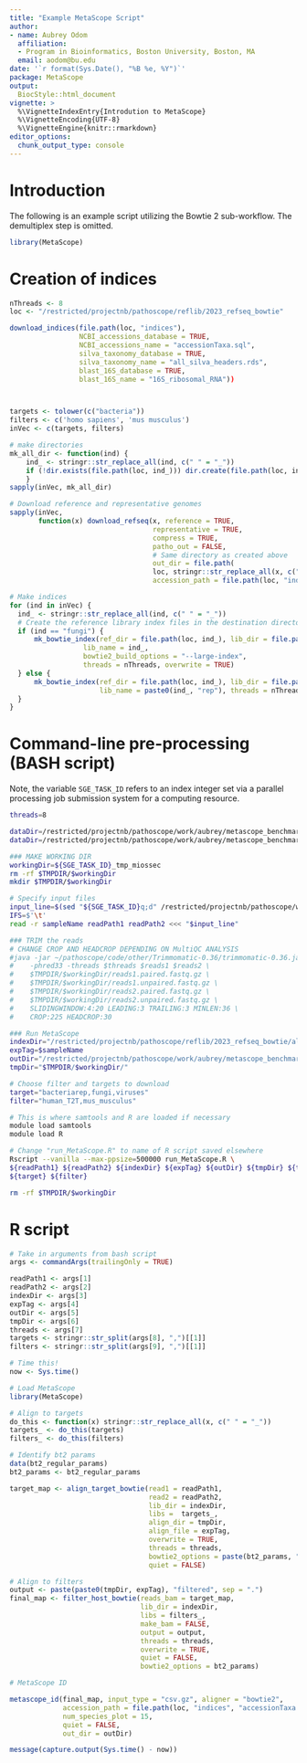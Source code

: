 ```yaml
---
title: "Example MetaScope Script"
author: 
- name: Aubrey Odom
  affiliation: 
  - Program in Bioinformatics, Boston University, Boston, MA
  email: aodom@bu.edu
date: '`r format(Sys.Date(), "%B %e, %Y")`'
package: MetaScope
output: 
  BiocStyle::html_document
vignette: >
  %\VignetteIndexEntry{Introdution to MetaScope}
  %\VignetteEncoding{UTF-8}
  %\VignetteEngine{knitr::rmarkdown}
editor_options: 
  chunk_output_type: console
---
```


# Introduction
The following is an example script utilizing the Bowtie 2 sub-workflow. The demultiplex step is omitted.

```R
library(MetaScope)
```

# Creation of indices

```R
nThreads <- 8
loc <- "/restricted/projectnb/pathoscope/reflib/2023_refseq_bowtie"

download_indices(file.path(loc, "indices"),
                 NCBI_accessions_database = TRUE,
                 NCBI_accessions_name = "accessionTaxa.sql",
                 silva_taxonomy_database = TRUE,
                 silva_taxonomy_name = "all_silva_headers.rds",
                 blast_16S_database = TRUE,
                 blast_16S_name = "16S_ribosomal_RNA"))



targets <- tolower(c("bacteria"))
filters <- c('homo sapiens', 'mus musculus')
inVec <- c(targets, filters)

# make directories
mk_all_dir <- function(ind) {
    ind_ <- stringr::str_replace_all(ind, c(" " = "_"))
    if (!dir.exists(file.path(loc, ind_))) dir.create(file.path(loc, ind_))
    }
sapply(inVec, mk_all_dir)

# Download reference and representative genomes
sapply(inVec, 
       function(x) download_refseq(x, reference = TRUE,
                                   representative = TRUE,
                                   compress = TRUE,
                                   patho_out = FALSE,
                                   # Same directory as created above
                                   out_dir = file.path(
                                   loc, stringr::str_replace_all(x, c(" " = "_"))),
                                   accession_path = file.path(loc, "indices", "accessionTaxa.sql")))

# Make indices
for (ind in inVec) {
  ind_ <- stringr::str_replace_all(ind, c(" " = "_"))
  # Create the reference library index files in the destination directory
  if (ind == "fungi") {
      mk_bowtie_index(ref_dir = file.path(loc, ind_), lib_dir = file.path(loc, "all_indices"), 
                  lib_name = ind_,
                  bowtie2_build_options = "--large-index",
                  threads = nThreads, overwrite = TRUE)
  } else {
      mk_bowtie_index(ref_dir = file.path(loc, ind_), lib_dir = file.path(loc, "all_indices"), 
                      lib_name = paste0(ind_, "rep"), threads = nThreads, overwrite = TRUE)
  }
}


```

# Command-line pre-processing (BASH script)

Note, the variable `SGE_TASK_ID` refers to an index integer set via a parallel processing job submission system for a computing resource.

```bash
threads=8

dataDir=/restricted/projectnb/pathoscope/work/aubrey/metascope_benchmarking/miossec_data
dataDir=/restricted/projectnb/pathoscope/work/aubrey/metascope_benchmarking/miossec_data/species_10/abundance_100000/dominance_1

### MAKE WORKING DIR
workingDir=${SGE_TASK_ID}_tmp_miossec
rm -rf $TMPDIR/$workingDir
mkdir $TMPDIR/$workingDir

# Specify input files
input_line=$(sed "${SGE_TASK_ID}q;d" /restricted/projectnb/pathoscope/work/aubrey/metascope_benchmarking/miossec_data/dat_manifest.txt) 
IFS=$'\t'
read -r sampleName readPath1 readPath2 <<< "$input_line"

### TRIM the reads
# CHANGE CROP AND HEADCROP DEPENDING ON MultiQC ANALYSIS
#java -jar ~/pathoscope/code/other/Trimmomatic-0.36/trimmomatic-0.36.jar PE \
#    -phred33 -threads $threads $reads1 $reads2 \
#    $TMPDIR/$workingDir/reads1.paired.fastq.gz \
#    $TMPDIR/$workingDir/reads1.unpaired.fastq.gz \
#    $TMPDIR/$workingDir/reads2.paired.fastq.gz \
#    $TMPDIR/$workingDir/reads2.unpaired.fastq.gz \
#    SLIDINGWINDOW:4:20 LEADING:3 TRAILING:3 MINLEN:36 \
#    CROP:225 HEADCROP:30

### Run MetaScope
indexDir="/restricted/projectnb/pathoscope/reflib/2023_refseq_bowtie/all_indices"
expTag=$sampleName
outDir="/restricted/projectnb/pathoscope/work/aubrey/metascope_benchmarking/refseq2023_output"
tmpDir="$TMPDIR/$workingDir/"

# Choose filter and targets to download
target="bacteriarep,fungi,viruses"
filter="human_T2T,mus_musculus"

# This is where samtools and R are loaded if necessary
module load samtools
module load R

# Change "run_MetaScope.R" to name of R script saved elsewhere
Rscript --vanilla --max-ppsize=500000 run_MetaScope.R \
${readPath1} ${readPath2} ${indexDir} ${expTag} ${outDir} ${tmpDir} ${threads} \
${target} ${filter}

rm -rf $TMPDIR/$workingDir

```

# R script

```R
# Take in arguments from bash script
args <- commandArgs(trailingOnly = TRUE)

readPath1 <- args[1]
readPath2 <- args[2]
indexDir <- args[3]
expTag <- args[4]
outDir <- args[5]
tmpDir <- args[6]
threads <- args[7]
targets <- stringr::str_split(args[8], ",")[[1]]
filters <- stringr::str_split(args[9], ",")[[1]]

# Time this!
now <- Sys.time()

# Load MetaScope
library(MetaScope)

# Align to targets
do_this <- function(x) stringr::str_replace_all(x, c(" " = "_"))
targets_ <- do_this(targets) 
filters_ <- do_this(filters)

# Identify bt2 params
data(bt2_regular_params)
bt2_params <- bt2_regular_params

target_map <- align_target_bowtie(read1 = readPath1,
                                  read2 = readPath2,
                                  lib_dir = indexDir,
                                  libs =  targets_,
                                  align_dir = tmpDir,
                                  align_file = expTag,
                                  overwrite = TRUE,
                                  threads = threads,
                                  bowtie2_options = paste(bt2_params, "-f"),
                                  quiet = FALSE)

# Align to filters
output <- paste(paste0(tmpDir, expTag), "filtered", sep = ".")
final_map <- filter_host_bowtie(reads_bam = target_map,
                                lib_dir = indexDir,
                                libs = filters_,
                                make_bam = FALSE,
                                output = output,
                                threads = threads,
                                overwrite = TRUE,
                                quiet = FALSE,
                                bowtie2_options = bt2_params)

# MetaScope ID

metascope_id(final_map, input_type = "csv.gz", aligner = "bowtie2",
             accession_path = file.path(loc, "indices", "accessionTaxa.sql"),
             num_species_plot = 15,
             quiet = FALSE,
             out_dir = outDir)

message(capture.output(Sys.time() - now))
```
